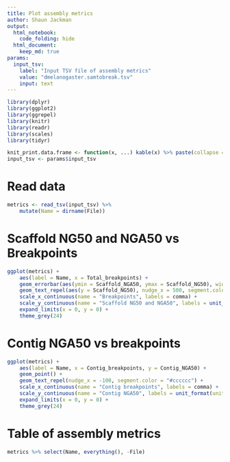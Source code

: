 ```yaml
---
title: Plot assembly metrics
author: Shaun Jackman
output:
  html_notebook:
    code_folding: hide
  html_document:
    keep_md: true
params:
  input_tsv:
    label: "Input TSV file of assembly metrics"
    value: "dmelanogaster.samtobreak.tsv"
    input: text
---
```


```r
library(dplyr)
library(ggplot2)
library(ggrepel)
library(knitr)
library(readr)
library(scales)
library(tidyr)

knit_print.data.frame <- function(x, ...) kable(x) %>% paste(collapse = "\n") %>% asis_output
input_tsv <- params$input_tsv
```

# Read data
```r
metrics <- read_tsv(input_tsv) %>%
	mutate(Name = dirname(File))
```

# Scaffold NG50 and NGA50 vs Breakpoints
```r
ggplot(metrics) +
	aes(label = Name, x = Total_breakpoints) +
	geom_errorbar(aes(ymin = Scaffold_NGA50, ymax = Scaffold_NG50), width = 50) +
	geom_text_repel(aes(y = Scaffold_NG50), nudge_x = 500, segment.color = "#cccccc") +
	scale_x_continuous(name = "Breakpoints", labels = comma) +
	scale_y_continuous(name = "Scaffold NG50 and NGA50", labels = unit_format(unit = "kbp", scale = 1e-3)) +
	expand_limits(x = 0, y = 0) +
	theme_grey(24)
```

# Contig NGA50 vs breakpoints
```r
ggplot(metrics) +
	aes(label = Name, x = Contig_breakpoints, y = Contig_NGA50) +
	geom_point() +
	geom_text_repel(nudge_x = -100, segment.color = "#cccccc") +
	scale_x_continuous(name = "Contig breakpoints", labels = comma) +
	scale_y_continuous(name = "Contig NGA50", labels = unit_format(unit = "kbp", scale = 1e-3)) +
	expand_limits(x = 0, y = 0) +
	theme_grey(24)
```

# Table of assembly metrics
```r
metrics %>% select(Name, everything(), -File)
```
